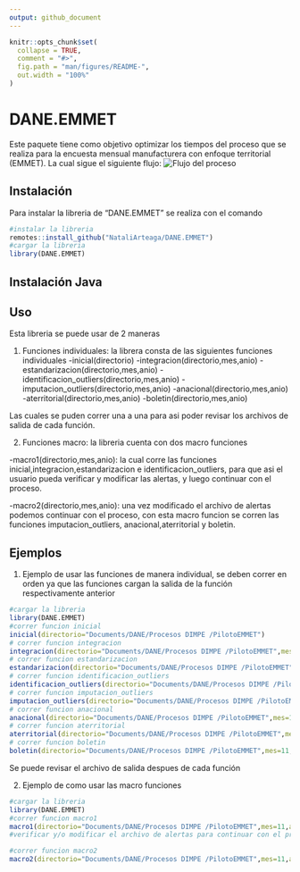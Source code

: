 ```yaml
---
output: github_document
---
```


<!-- README.md is generated from README.Rmd. Please edit that file -->

```r
knitr::opts_chunk$set(
  collapse = TRUE,
  comment = "#>",
  fig.path = "man/figures/README-",
  out.width = "100%"
)
```

# DANE.EMMET

<!-- badges: start -->
<!-- badges: end -->

Este paquete tiene como objetivo optimizar los tiempos del proceso que se realiza para la encuesta mensual manufacturera con enfoque territorial (EMMET). La cual sigue el siguiente flujo:
![Flujo del proceso](imagenes/flujo.jfif)

## Instalación

Para instalar la libreria de "DANE.EMMET" se realiza con el comando
```r
#instalar la libreria
remotes::install_github("NataliArteaga/DANE.EMMET")
#cargar la libreria
library(DANE.EMMET)
```

## Instalación Java

## Uso

Esta libreria se puede usar de 2 maneras

1. Funciones individuales: la librera consta de las siguientes funciones individuales
-inicial(directorio)
-integracion(directorio,mes,anio)
-estandarizacion(directorio,mes,anio)
-identificacion_outliers(directorio,mes,anio)
-imputacion_outliers(directorio,mes,anio)
-anacional(directorio,mes,anio)
-aterritorial(directorio,mes,anio)
-boletin(directorio,mes,anio)

Las cuales se puden correr una a una para asi poder revisar los archivos de salida de cada función.

2. Funciones macro: la libreria cuenta con dos macro funciones

-macro1(directorio,mes,anio): la cual corre las funciones inicial,integracion,estandarizacion e identificacion_outliers, para que asi el usuario pueda verificar y modificar las alertas, y luego continuar con el proceso.

-macro2(directorio,mes,anio): una vez modificado el archivo de alertas podemos continuar con el proceso, con esta macro funcion se corren las funciones imputacion_outliers, anacional,aterritorial y boletin.

## Ejemplos

1. Ejemplo de usar las funciones de manera individual, se deben correr en orden ya que las funciones cargan la salida de la función respectivamente anterior

```r
#cargar la libreria
library(DANE.EMMET)
#correr funcion inicial
inicial(directorio="Documents/DANE/Procesos DIMPE /PilotoEMMET")
# correr funcion integracion
integracion(directorio="Documents/DANE/Procesos DIMPE /PilotoEMMET",mes=11,anio=2022)
# correr funcion estandarizacion
estandarizacion(directorio="Documents/DANE/Procesos DIMPE /PilotoEMMET",mes=11,anio=2022)
# correr funcion identificacion_outliers
identificacion_outliers(directorio="Documents/DANE/Procesos DIMPE /PilotoEMMET",mes=11,anio=2022)
# correr funcion imputacion_outliers
imputacion_outliers(directorio="Documents/DANE/Procesos DIMPE /PilotoEMMET",mes=11,anio=2022)
# correr funcion anacional
anacional(directorio="Documents/DANE/Procesos DIMPE /PilotoEMMET",mes=11,anio=2022)
# correr funcion aterritorial
aterritorial(directorio="Documents/DANE/Procesos DIMPE /PilotoEMMET",mes=11,anio=2022)
# correr funcion boletin
boletin(directorio="Documents/DANE/Procesos DIMPE /PilotoEMMET",mes=11,anio=2022)

```

Se puede revisar el archivo de salida despues de cada función

2. Ejemplo de como usar las macro funciones

```r
#cargar la libreria
library(DANE.EMMET)
#correr funcion macro1
macro1(directorio="Documents/DANE/Procesos DIMPE /PilotoEMMET",mes=11,anio=2022)
#verificar y/o modificar el archivo de alertas para continuar con el proceso

#correr funcion macro2
macro2(directorio="Documents/DANE/Procesos DIMPE /PilotoEMMET",mes=11,anio=2022,fecha="24/12/2022",guardar="Documents/DANE/Procesos DIMPE /PilotoEMMET/results/boletin")
```


